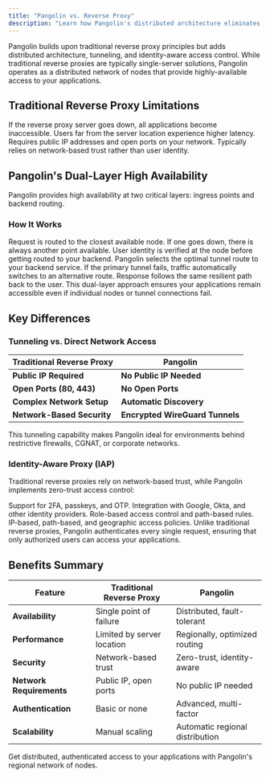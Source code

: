 ```yaml
---
title: "Pangolin vs. Reverse Proxy"
description: "Learn how Pangolin's distributed architecture eliminates single points of failure and provides authenticated access to your applications"
---
```


Pangolin builds upon traditional reverse proxy principles but adds distributed architecture, tunneling, and identity-aware access control. While traditional reverse proxies are typically single-server solutions, Pangolin operates as a distributed network of nodes that provide highly-available access to your applications.

## Traditional Reverse Proxy Limitations

<CardGroup cols={2}>
<Card title="Single Point of Failure" icon="triangle-exclamation">
  If the reverse proxy server goes down, all applications become inaccessible.
</Card>

<Card title="Geographic Limitations" icon="globe">
  Users far from the server location experience higher latency.
</Card>

<Card title="Network Dependencies" icon="network-wired">
  Requires public IP addresses and open ports on your network.
</Card>

<Card title="Basic Authentication" icon="shield">
  Typically relies on network-based trust rather than user identity.
</Card>
</CardGroup>

## Pangolin's Dual-Layer High Availability

Pangolin provides high availability at two critical layers: ingress points and backend routing.

### How It Works

<Steps>
<Step title="Ingress Routing">
  Request is routed to the closest available node. If one goes down, there is always another point available.
</Step>

<Step title="Authentication">
  User identity is verified at the node before getting routed to your backend.
</Step>

<Step title="Tunnel Selection">
  Pangolin selects the optimal tunnel route to your backend service.
</Step>

<Step title="Failover Handling">
  If the primary tunnel fails, traffic automatically switches to an alternative route.
</Step>

<Step title="Response Delivery">
  Response follows the same resilient path back to the user.
</Step>
</Steps>

<Info>
This dual-layer approach ensures your applications remain accessible even if individual nodes or tunnel connections fail.
</Info>

## Key Differences

### Tunneling vs. Direct Network Access

| Traditional Reverse Proxy | Pangolin |
|--------------------------|----------|
| **Public IP Required** | **No Public IP Needed** |
| **Open Ports (80, 443)** | **No Open Ports** |
| **Complex Network Setup** | **Automatic Discovery** |
| **Network-Based Security** | **Encrypted WireGuard Tunnels** |

<Tip>
This tunneling capability makes Pangolin ideal for environments behind restrictive firewalls, CGNAT, or corporate networks.
</Tip>

### Identity-Aware Proxy (IAP)

Traditional reverse proxies rely on network-based trust, while Pangolin implements zero-trust access control:

<CardGroup cols={2}>
<Card title="Multi-Factor Authentication" icon="key">
  Support for 2FA, passkeys, and OTP.
</Card>

<Card title="Single Sign-On" icon="users">
  Integration with Google, Okta, and other identity providers.
</Card>

<Card title="Granular Permissions" icon="shield-check">
  Role-based access control and path-based rules.
</Card>

<Card title="Contextual Rules" icon="map-pin">
  IP-based, path-based, and geographic access policies.
</Card>
</CardGroup>

<Warning>
Unlike traditional reverse proxies, Pangolin authenticates every single request, ensuring that only authorized users can access your applications.
</Warning>

## Benefits Summary

| Feature | Traditional Reverse Proxy | Pangolin |
|---------|--------------------------|----------|
| **Availability** | Single point of failure | Distributed, fault-tolerant |
| **Performance** | Limited by server location | Regionally, optimized routing |
| **Security** | Network-based trust | Zero-trust, identity-aware |
| **Network Requirements** | Public IP, open ports | No public IP needed |
| **Authentication** | Basic or none | Advanced, multi-factor |
| **Scalability** | Manual scaling | Automatic regional distribution |

<Card title="Try Pangolin Cloud" icon="rocket" href="https://app.pangolin.net/auth/signup">
  Get distributed, authenticated access to your applications with Pangolin's regional network of nodes.
</Card>
